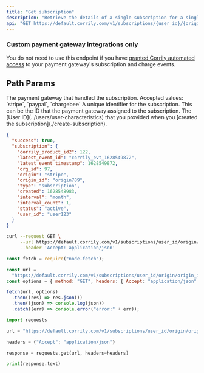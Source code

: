 ```yaml
---
title: "Get subscription"
description: "Retrieve the details of a single subscription for a single customer."
api: "GET https://default.corrily.com/v1/subscriptions/{user_id}/{origin}/{origin_id}"
---
```


<Warning>
<h3>Custom payment gateway integrations only</h3>

You do not need to use this endpoint if you have [granted Corrily automated access](../payment-gateways/integration-guide#recommended-provide-automated-access-of-subscription-and-charge-events) to your payment gateway's subscription and charge events.

</Warning>

## Path Params

<ParamField path="origin" type="string" required>
  The payment gateway that handled the subscription. Accepted values: `stripe`,
  `paypal`, `chargebee`
</ParamField>

<ParamField path="origin_id" type="string" required>
  A unique identifier for the subscription. This can be the ID that the payment
  gateway assigned to the subscription.
</ParamField>

<ParamField path="user_id" type="string" required>
  The [User ID](../users/user-characteristics) that you provided when you
  [created the subscription](./create-subscription).
</ParamField>

<ResponseExample>

```json Example
{
  "success": true,
  "subscription": {
    "corrily_product_id2": 122,
    "latest_event_id": "corrily_evt_1628549872",
    "latest_event_timestamp": 1628549872,
    "org_id": 97,
    "origin": "stripe",
    "origin_id": "origin789",
    "type": "subscription",
    "created": 1628548983,
    "interval": "month",
    "interval_count": 1,
    "status": "active",
    "user_id": "user123"
  }
}
```

</ResponseExample>

<RequestExample>

```bash Bash
curl --request GET \
     --url https://default.corrily.com/v1/subscriptions/user_id/origin/origin_id \
     --header 'Accept: application/json'
```

```js Node
const fetch = require("node-fetch");

const url =
  "https://default.corrily.com/v1/subscriptions/user_id/origin/origin_id";
const options = { method: "GET", headers: { Accept: "application/json" } };

fetch(url, options)
  .then((res) => res.json())
  .then((json) => console.log(json))
  .catch((err) => console.error("error:" + err));
```

```python Python
import requests

url = "https://default.corrily.com/v1/subscriptions/user_id/origin/origin_id"

headers = {"Accept": "application/json"}

response = requests.get(url, headers=headers)

print(response.text)
```

</RequestExample>
